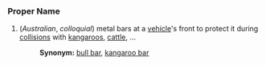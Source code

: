 ===Proper Name===

#(''Australian'', ''colloquial'') metal bars at a [[vehicle]]'s front to protect it during [[collision]]s with [[kangaroo]]s, [[cattle]], ...
#:'''Synonym:''' [[bull bar]], [[kangaroo bar]]